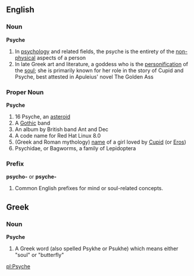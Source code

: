 ==English==
{{wikipedia}}
===Noun===
'''Psyche'''
# In [[psychology]] and related fields, the psyche is the entirety of the [[non-physical]] aspects of a person
# In late Greek art and literature, a goddess who is the [[personification]] of the [[soul]]; she is primarily known for her role in the story of Cupid and Psyche, best attested in Apuleius' novel The Golden Ass

===Proper Noun===
'''Psyche'''
# 16 Psyche, an [[asteroid]]
# A [[Gothic]] band
# An album by British band Ant and Dec
# A code name for Red Hat Linux 8.0
# (Greek and Roman mythology) [[name]] of a girl loved by [[Cupid]] (or [[Eros]])
# Psychidae, or Bagworms, a family of Lepidoptera

===Prefix===
'''psycho-''' or '''psyche-'''
# Common English prefixes for mind or soul-related concepts.

==Greek==
===Noun===
'''Psyche'''
# A Greek word (also spelled Psykhe or Psukhe) which means either "soul" or "butterfly"

[[pl:Psyche]]
